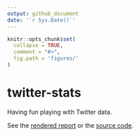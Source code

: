 ```yaml
---
output: github_document
date: '`r Sys.Date()`'
---
```


<!-- README.md is generated from README.Rmd. Please edit that file -->

```r
knitr::opts_chunk$set(
  collapse = TRUE,
  comment = "#>",
  fig.path = 'figures/'
)
```

# twitter-stats

<!-- badges: start -->
<!-- badges: end -->

Having fun playing with Twitter data.

See the [rendered report](http://sovacool.dev/twitter-stats/) 
or the [source code](index.Rmd).
